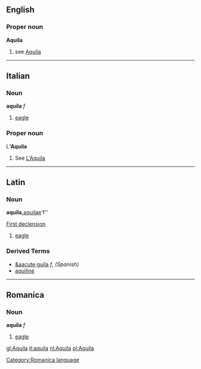 ==English==
===Proper noun===
'''Aquila'''
# see [[Aquila]]

----

==Italian==
===Noun===
'''aquila''' ''f''

# [[eagle]]

===Proper noun===
L''''Aquila'''

# See [[L'Aquila]]

----

==Latin==
===Noun===
'''aquila, '''[[aquilae]]''' ''f''

[[Wiktionary Appendix:Latin first declension|First declension]]

# [[eagle]]

===Derived Terms===
*[[&aacute;guila]] ''f'', ''(Spanish)''
*[[aquiline]]

----

==Romanica==
[[Category:Romanica language]]
===Noun===
'''aquila''' ''f''

# [[eagle]]

[[gl:Aquila]]
[[it:aquila]]
[[nl:Aquila]]
[[pl:Aquila]]